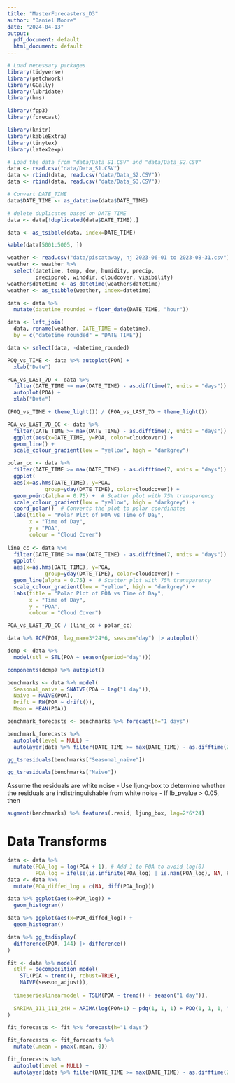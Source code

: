 ```yaml
---
title: "MasterForecasters_D3"
author: "Daniel Moore"
date: "2024-04-13"
output:
  pdf_document: default
  html_document: default
---
```


```r
# Load necessary packages
library(tidyverse)
library(patchwork)
library(GGally)
library(lubridate)
library(hms)

library(fpp3)
library(forecast)

library(knitr)
library(kableExtra)
library(tinytex)
library(latex2exp)
```

```r
# Load the data from "data/Data_S1.CSV" and "data/Data_S2.CSV"
data <- read.csv("data/Data_S1.CSV")
data <- rbind(data, read.csv("data/Data_S2.CSV"))
data <- rbind(data, read.csv("data/Data_S3.CSV"))

# Convert DATE_TIME
data$DATE_TIME <- as_datetime(data$DATE_TIME)

# delete duplicates based on DATE_TIME
data <- data[!duplicated(data$DATE_TIME),]

data <- as_tsibble(data, index=DATE_TIME)

kable(data[5001:5005, ])
```


```r
weather <- read.csv("data/piscataway, nj 2023-06-01 to 2023-08-31.csv")
weather <- weather %>%
  select(datetime, temp, dew, humidity, precip,
         precipprob, winddir, cloudcover, visibility)
weather$datetime <- as_datetime(weather$datetime)
weather <- as_tsibble(weather, index=datetime)
```

```r
data <- data %>%
  mutate(datetime_rounded = floor_date(DATE_TIME, "hour"))

data <- left_join(
  data, rename(weather, DATE_TIME = datetime),
  by = c("datetime_rounded" = "DATE_TIME"))

data <- select(data, -datetime_rounded)
```


```r
POQ_vs_TIME <- data %>% autoplot(POA) + 
  xlab("Date")

POA_vs_LAST_7D <- data %>%
  filter(DATE_TIME >= max(DATE_TIME) - as.difftime(7, units = "days")) %>%
  autoplot(POA) +
  xlab("Date")

(POQ_vs_TIME + theme_light()) / (POA_vs_LAST_7D + theme_light())
```

```r
POA_vs_LAST_7D_CC <- data %>%
  filter(DATE_TIME >= max(DATE_TIME) - as.difftime(7, units = "days")) %>%
  ggplot(aes(x=DATE_TIME, y=POA, color=cloudcover)) +
  geom_line() +
  scale_colour_gradient(low = "yellow", high = "darkgrey")

polar_cc <- data %>%
  filter(DATE_TIME >= max(DATE_TIME) - as.difftime(7, units = "days")) %>%
  ggplot(
  aes(x=as.hms(DATE_TIME), y=POA,
            group=yday(DATE_TIME), color=cloudcover)) +
  geom_point(alpha = 0.75) +  # Scatter plot with 75% transparency
  scale_colour_gradient(low = "yellow", high = "darkgrey") +
  coord_polar()  # Converts the plot to polar coordinates
  labs(title = "Polar Plot of POA vs Time of Day",
       x = "Time of Day",
       y = "POA",
       colour = "Cloud Cover")
  
line_cc <- data %>%
  filter(DATE_TIME >= max(DATE_TIME) - as.difftime(7, units = "days")) %>%
  ggplot(
  aes(x=as.hms(DATE_TIME), y=POA,
            group=yday(DATE_TIME), color=cloudcover)) +
  geom_line(alpha = 0.75) +  # Scatter plot with 75% transparency
  scale_colour_gradient(low = "yellow", high = "darkgrey") +
  labs(title = "Polar Plot of POA vs Time of Day",
       x = "Time of Day",
       y = "POA",
       colour = "Cloud Cover")

POA_vs_LAST_7D_CC / (line_cc + polar_cc)
```



```r
data %>% ACF(POA, lag_max=3*24*6, season="day") |> autoplot()
```


```r
dcmp <- data %>%
  model(stl = STL(POA ~ season(period="day")))

components(dcmp) %>% autoplot()
```

```r
benchmarks <- data %>% model(
  Seasonal_naive = SNAIVE(POA ~ lag("1 day")),
  Naive = NAIVE(POA),
  Drift = RW(POA ~ drift()),
  Mean = MEAN(POA))

benchmark_forecasts <- benchmarks %>% forecast(h="1 days")

benchmark_forecasts %>%
  autoplot(level = NULL) +
  autolayer(data %>% filter(DATE_TIME >= max(DATE_TIME) - as.difftime(2, units = "days")), POA)
```

```r
gg_tsresiduals(benchmarks["Seasonal_naive"])

gg_tsresiduals(benchmarks["Naive"])
```

Assume the residuals are white noise
- Use ljung-box to determine whether the residuals are indistringuishable from white noise
- If lb_pvalue > 0.05, then 

```r
augment(benchmarks) %>% features(.resid, ljung_box, lag=2*6*24)
```

# Data Transforms
```r
data <- data %>%
  mutate(POA_log = log(POA + 1), # Add 1 to POA to avoid log(0)
         POA_log = ifelse(is.infinite(POA_log) | is.nan(POA_log), NA, POA_log))
data <- data %>%
  mutate(POA_diffed_log = c(NA, diff(POA_log)))

data %>% ggplot(aes(x=POA_log)) +
  geom_histogram()

data %>% ggplot(aes(x=POA_diffed_log)) +
  geom_histogram()
```


```r
data %>% gg_tsdisplay(
  difference(POA, 144) |> difference()
)
```

```r
fit <- data %>% model(
  stlf = decomposition_model(
    STL(POA ~ trend(), robust=TRUE),
    NAIVE(season_adjust)),
  
  timeserieslinearmodel = TSLM(POA ~ trend() + season("1 day")),
  
  SARIMA_111_111_24H = ARIMA(log(POA+1) ~ pdq(1, 1, 1) + PDQ(1, 1, 1, "1 day")),
)
```


```r
fit_forecasts <- fit %>% forecast(h="1 days")

fit_forecasts <- fit_forecasts %>%
  mutate(.mean = pmax(.mean, 0))

fit_forecasts %>%
  autoplot(level = NULL) +
  autolayer(data %>% filter(DATE_TIME >= max(DATE_TIME) - as.difftime(2, units = "days")), POA)
```




  